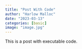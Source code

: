```yaml
---
title: "Post With Code"
author: "Harlow Malloc"
date: "2023-03-13"
categories: [basic]
image: "image.jpg"
---
```


This is a post with executable code.

